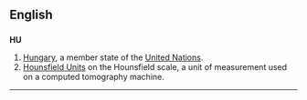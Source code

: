 ==English==
==={{abbreviation}}===
'''HU'''
# [[Hungary]], a member state of the [[United Nations]].
# [[w:Hounsfield Units|Hounsfield Units]] on the Hounsfield scale, a unit of measurement used on a computed tomography machine.

----